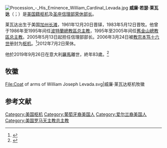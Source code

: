 {{Refimprove|time=2019-09-27T14:40:52+00:00}}
[[File:Procession_-_His_Eminence_William_Cardinal_Levada.jpg|thumb]]
'''威廉·若瑟·莱瓦达'''（{{lang-en|William Joseph Levada}}；{{bd|1936年|6月15日|2019年|9月26日|catIdx=Levada}}）是[[美國人|美国籍]][[枢机|枢机]]及[[圣座|圣座]][[信理部|信理部荣休部长]]。

莱瓦达出生于美国[[加州|加州]][[长滩_(加利福尼亚州)|长滩]]，1961年12月20日晋铎，1983年5月12日晋牧。他曾于1986年至1995年间任[[天主教波特兰总教区|波特蘭總教區总主教]]，1995年至2005年间任[[天主教旧金山总教区|舊金山總教區总主教]]。2005年5月13日起担任信理部部长。2006年3月24日被[[教宗本笃十六世|教宗本笃十六世]]册封为[[枢机|枢机]]。<ref>{{cite web|url=http://cathedral.catholic.org.hk/formation/Cardinal_Zen03.htm|title=教宗本篤十六世任命香港主教陳日君及其他十四位主教神長為樞機|work=天主教聖母無原罪主教座堂|accessdate=2015-01-24|archive-date=2015-01-28|archive-url=https://web.archive.org/web/20150128132920/http://cathedral.catholic.org.hk/formation/Cardinal_Zen03.htm|dead-url=no}}</ref>2012年7月2日荣休。

他於2019年9月26日在意大利[[羅馬|羅馬]]離世，終年83歲。<ref>{{cite news |title=Pope expresses condolence for Cardinal Levada who died in Rome |url=https://www.vaticannews.va/en/church/news/2019-09/cardinal-levada-dies-rome.html |accessdate=2019-09-27 |publisher=Vatican News |date=2019-09-27 |archiveurl=https://web.archive.org/web/20190927143217/https://www.vaticannews.va/en/church/news/2019-09/cardinal-levada-dies-rome.html |archivedate=2019-09-27 |language=en |dead-url=no }}</ref>

== 牧徽 ==
<gallery>
File:Coat of arms of William Joseph Levada.svg|威廉·莱瓦达枢机牧徽
</gallery>

== 参考文献 ==
{{reflist}}

{{Authority control}}
{{Catholicism-stub}}

{{DEFAULTSORT:Levada, William}}
[[Category:美国枢机|Category:美国枢机]]
[[Category:葡萄牙裔美国人|Category:葡萄牙裔美国人]]
[[Category:爱尔兰裔美国人|Category:爱尔兰裔美国人]]
[[Category:美国罗马天主教总主教|Category:美国罗马天主教总主教]]